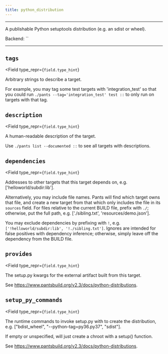 ```yaml
---
title: python_distribution
---
```



---

A publishable Python setuptools distribution (e.g. an sdist or wheel).

Backend: <span className="color--primary">``</span>

---

<span className={styles.options}>

## `tags`

<Field
    type_repr={`field.type_hint`}
>

Arbitrary strings to describe a target.

For example, you may tag some test targets with &#x27;integration_test&#x27; so that you could run `./pants --tag='integration_test' test ::` to only run on targets with that tag.

</Field>

## `description`

<Field
    type_repr={`field.type_hint`}
>

A human-readable description of the target.

Use `./pants list --documented ::` to see all targets with descriptions.

</Field>

## `dependencies`

<Field
    type_repr={`field.type_hint`}
>

Addresses to other targets that this target depends on, e.g. [&#x27;helloworld/subdir:lib&#x27;].

Alternatively, you may include file names. Pants will find which target owns that file, and create a new target from that which only includes the file in its `sources` field. For files relative to the current BUILD file, prefix with `./`; otherwise, put the full path, e.g. [&#x27;./sibling.txt&#x27;, &#x27;resources/demo.json&#x27;].

You may exclude dependencies by prefixing with `!`, e.g. `['!helloworld/subdir:lib', '!./sibling.txt']`. Ignores are intended for false positives with dependency inference; otherwise, simply leave off the dependency from the BUILD file.

</Field>

## `provides`

<Field
    type_repr={`field.type_hint`}
>

The setup.py kwargs for the external artifact built from this target.

See https://www.pantsbuild.org/v2.3/docs/python-distributions.

</Field>

## `setup_py_commands`

<Field
    type_repr={`field.type_hint`}
>

The runtime commands to invoke setup.py with to create the distribution, e.g. [&quot;bdist_wheel&quot;, &quot;--python-tag=py36.py37&quot;, &quot;sdist&quot;].

If empty or unspecified, will just create a chroot with a setup() function.

See https://www.pantsbuild.org/v2.3/docs/python-distributions.

</Field>

</span>

